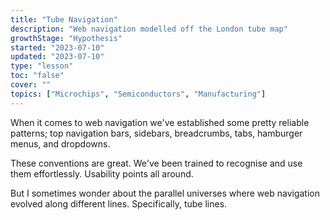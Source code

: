 ```yaml
---
title: "Tube Navigation"
description: "Web navigation modelled off the London tube map"
growthStage: "Hypothesis"
started: "2023-07-10"
updated: "2023-07-10"
type: "lesson"
toc: "false"
cover: ""
topics: ["Microchips", "Semiconductors", "Manufacturing"]
---
```


When it comes to web navigation we've established some pretty reliable patterns; top navigation bars, sidebars, breadcrumbs, tabs, hamburger menus, and dropdowns.

These conventions are great. We've been trained to recognise and use them effortlessly. Usability points all around.

But I sometimes wonder about the parallel universes where web navigation evolved along different lines. Specifically, tube lines.

